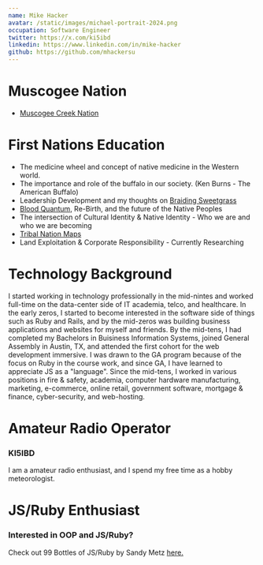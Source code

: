 ```yaml
---
name: Mike Hacker
avatar: /static/images/michael-portrait-2024.png
occupation: Software Engineer
twitter: https://x.com/ki5ibd
linkedin: https://www.linkedin.com/in/mike-hacker
github: https://github.com/mhackersu
---
```


# Muscogee Nation

- [Muscogee Creek Nation](https://www.muscogeenation.com/)

# First Nations Education

- The medicine wheel and concept of native medicine in the Western world.
- The importance and role of the buffalo in our society. (Ken Burns - The American Buffalo)
- Leadership Development and my thoughts on [Braiding Sweetgrass](https://milkweed.org/book/braiding-sweetgrass)
- [Blood Quantum](https://www.fulcrumbooks.com/product-page/the-great-vanishing-act), Re-Birth, and the future of the Native Peoples
- The intersection of Cultural Identity & Native Identity - Who we are and who we are becoming
- [Tribal Nation Maps](https://www.tribalnationsmaps.com)
- Land Exploitation & Corporate Responsibility - Currently Researching

# Technology Background

I started working in technology professionally in the mid-nintes and worked full-time on the data-center side of IT academia, telco, and healthcare. In the early zeros, I started to become interested in the software side of things such as Ruby and Rails, and by the mid-zeros was building business applications and websites for myself and friends. By the mid-tens, I had completed my Bachelors in Buisiness Information Systems, joined General Assembly in Austin, TX, and attended the first cohort for the web development immersive. I was drawn to the GA program because of the focus on Ruby in the course work, and since GA, I have learned to appreciate JS as a "language". Since the mid-tens, I worked in various positions in fire & safety, academia, computer hardware manufacturing, marketing, e-commerce, online retail, government software, mortgage & finance, cyber-security, and web-hosting.

# Amateur Radio Operator

### KI5IBD

I am a amateur radio enthusiast, and I spend my free time as a hobby meteorologist.

# JS/Ruby Enthusiast

### Interested in OOP and JS/Ruby?

Check out 99 Bottles of JS/Ruby by Sandy Metz [here.](https://sandimetz.com/99bottles)

